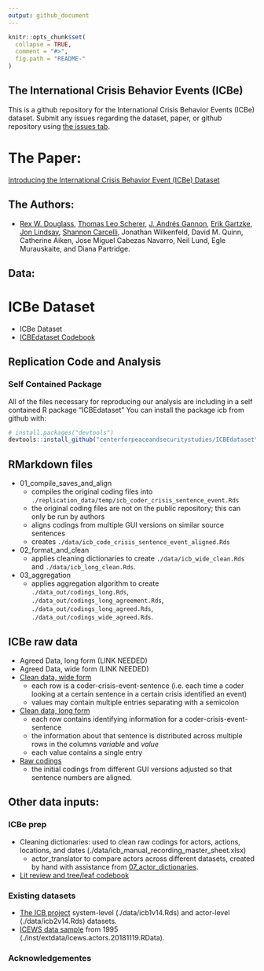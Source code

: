 ```yaml
---
output: github_document
---
```

<!-- README.md is generated from README.Rmd. Please edit that file -->

```r
knitr::opts_chunk$set(
  collapse = TRUE,
  comment = "#>",
  fig.path = "README-"
)
``` 


The International Crisis Behavior Events (ICBe)
-----------------------------


This is a github repository for the International Crisis Behavior Events (ICBe) dataset. Submit any issues regarding the dataset, paper, or github repository using [the issues tab](https://github.com/CenterForPeaceAndSecurityStudies/ICBEdataset/issues/new/choose). 

# The Paper:

[Introducing the International Crisis Behavior Event (ICBe) Dataset](https://github.com/CenterForPeaceAndSecurityStudies/ICBEdataset/blob/master/paper/IntroducingICBe_DouglassEtAl_2021_BetaDraft_bookdown.pdf)

## The Authors:

- [Rex W. Douglass](http://www.rexdouglass.com), [Thomas Leo Scherer](http://tlscherer.com/), [J. Andrés Gannon](https://jandresgannon.com/), [Erik Gartzke](http://erikgartzke.com/), [Jon Lindsay](https://www.jonrlindsay.com/), [Shannon Carcelli](https://www.shannoncarcelli.com/), Jonathan Wilkenfeld, David M. Quinn, Catherine Aiken, Jose Miguel Cabezas Navarro, Neil Lund, Egle Murauskaite, and Diana Partridge.

## Data:



# ICBe Dataset

- ICBe Dataset
- [ICBEdataset Codebook](https://docs.google.com/document/d/1aJkweohbfIWtNpJw1CmXbeIiK6czbJ5iPyKwiYP1YlU/edit?usp=sharing)




Replication Code and Analysis
-----------------------------

### Self Contained Package

All of the files necessary for reproducing our analysis are including in a self contained R package "ICBEdataset" You can install the package icb from github with:

``` r
# install.packages("devtools")
devtools::install_github("centerforpeaceandsecuritystudies/ICBEdataset")
```

## RMarkdown files
 - 01_compile_saves_and_align
    + compiles the original coding files into `./replication_data/temp/icb_coder_crisis_sentence_event.Rds`
    + the original coding files are not on the public repository; this can only be run by authors
    + aligns codings from multiple GUI versions on similar source sentences
    + creates `./data/icb_code_crisis_sentence_event_aligned.Rds`
 - 02_format_and_clean
    + applies cleaning dictionaries to create `./data/icb_wide_clean.Rds` and `./data/icb_long_clean.Rds`.
 - 03_aggregation
    + applies aggregation algorithm to create `./data_out/codings_long.Rds`, `./data_out/codings_long_agreement.Rds`, `./data_out/codings_long_agreed.Rds`, `./data_out/codings_wide_agreed.Rds`.


## ICBe raw data

 - Agreed Data, long form (LINK NEEDED)
 - Agreed Data, wide form (LINK NEEDED)
 - [Clean data, wide form](https://github.com/CenterForPeaceAndSecurityStudies/ICBEdataset/raw/master/data/icb_wide_clean.Rds)
    + each row is a coder-crisis-event-sentence (i.e. each time a coder looking at a certain sentence in a certain crisis identified an event) 
    + values may contain multiple entries separating with a semicolon
 - [Clean data, long form](https://github.com/CenterForPeaceAndSecurityStudies/ICBEdataset/raw/master/data/icb_long_clean.Rds)
    + each row contains identifying information for a coder-crisis-event-sentence
    + the information about that sentence is distributed across multiple rows in the columns _variable_ and _value_
    + each value contains a single entry
 - [Raw codings](https://github.com/CenterForPeaceAndSecurityStudies/ICBEdataset/raw/master/data/icb_coder_crisis_sentence_event_aligned.Rds)
    + the initial codings from different GUI versions adjusted so that sentence numbers are aligned.




## Other data inputs:

### ICBe prep
- Cleaning dictionaries: used to clean raw codings for actors, actions, locations, and dates (./data/icb_manual_recording_master_sheet.xlsx)
  + actor_translator to compare actors across different datasets, created by hand with assistance from [07_actor_dictionaries](https://centerforpeaceandsecuritystudies.github.io/ICBEdataset/07_actor_dictionaries.html).
- [Lit review and tree/leaf codebook](https://docs.google.com/spreadsheets/d/10tZGzjYgmvrbgQTV3oadVEV8m1LxLEDJEq9pzqq90Fc/edit#gid=1604363724)

### Existing datasets
- [The ICB project](https://sites.duke.edu/icbdata/) system-level (./data/icb1v14.Rds) and actor-level (./data/icb2v14.Rds) datasets.
- [ICEWS data sample](https://dataverse.harvard.edu/file.xhtml?persistentId=doi:10.7910/DVN/28075/WNOBVV&version=30.0) from 1995 (./inst/extdata/icews.actors.20181119.RData).
 
 
### Acknowledgementes
 
 
